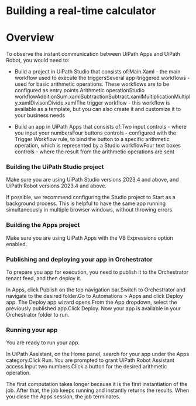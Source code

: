 ﻿# Building a real-time calculator

# Overview

To observe the instant communication between UiPath Apps and UiPath Robot, you would need to:

* Build a project in UiPath Studio that consists of:Main.Xaml - the main workflow used to execute the triggersSeveral app-triggered workflows - used for basic arithmetic operations. These workflows are to be configured as entry points.Arithmetic operationStudio workflowAdditionSum.xamlSubtractionSubtract.xamlMultiplicationMultiply.xamlDivisonDivide.xamlThe trigger workflow - this workflow is available as a template, but you can also create it and customize it to your business needs

* Build an app in UiPath Apps that consists of:Two input controls - where you input your numbersFour buttons controls - configured with the Trigger Workflow rule, to bind the button to a specific arithmetic operation, which is represented by a Studio workflowFour text boxes controls - where the result from the arithmetic operations are sent

### Building the UiPath Studio project

Make sure you are using UiPath Studio versions 2023.4 and above, and UiPath Robot versions 2023.4 and above.

If possible, we recommend configuring the Studio project to Start as a background process. This is helpful to have the same app running simultaneously in multiple browser windows, without throwing errors.


### Building the Apps project

Make sure you are using UiPath Apps with the VB Expressions option enabled.


### Publishing and deploying your app in Orchestrator

To prepare you app for execution, you need to publish it to the Orchestrator tenant feed, and then deploy it.

In Apps, click Publish on the top navigation bar.Switch to Orchestrator and navigate to the desired folder.Go to Automations > Apps and click Deploy app. The Deploy app wizard opens.From the App dropdown, select the previously published app.Click Deploy. Now your app is available in your Orchestrator folder to run.


### Running your app

You are ready to run your app.

In UiPath Assistant, on the Home panel, search for your app under the Apps category.Click Run. You are prompted to grant UiPath Robot Assistant access.Input two numbers.Click a button for the desired arithmetic operation.

The first computation takes longer because it is the first instantiation of the job. After that, the job keeps running and instantly returns the results. When you close the Apps session, the job terminates.

